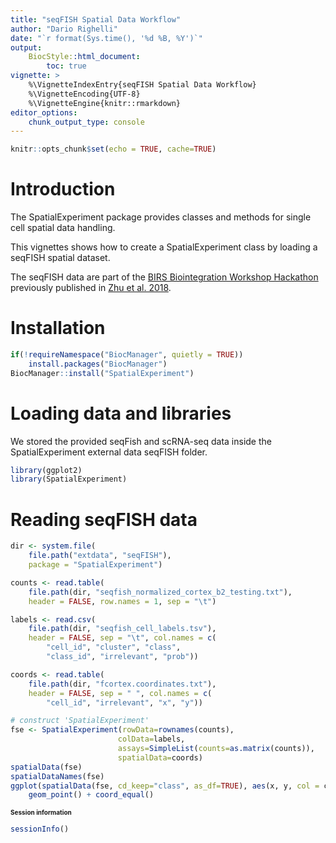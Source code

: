 ```yaml
---
title: "seqFISH Spatial Data Workflow"
author: "Dario Righelli"
date: "`r format(Sys.time(), '%d %B, %Y')`"
output: 
    BiocStyle::html_document:
        toc: true
vignette: >
    %\VignetteIndexEntry{seqFISH Spatial Data Workflow}
    %\VignetteEncoding{UTF-8}
    %\VignetteEngine{knitr::rmarkdown}
editor_options: 
    chunk_output_type: console
---
```


<style type="text/css"> .smaller { font-size: 10px } </style>


```r
knitr::opts_chunk$set(echo = TRUE, cache=TRUE)
```

# Introduction

The SpatialExperiment package provides classes and methods for single cell 
spatial data handling.

This vignettes shows how to create a SpatialExperiment class by loading a 
seqFISH spatial dataset.

The seqFISH data are part of the [BIRS Biointegration Workshop Hackathon](https://github.com/BIRSBiointegration/Hackathon/tree/master/seqFISH) 
previously published in [Zhu et al. 2018](https://www.nature.com/articles/nbt.4260).


# Installation 

```r
if(!requireNamespace("BiocManager", quietly = TRUE))
    install.packages("BiocManager")
BiocManager::install("SpatialExperiment")
```


# Loading data and libraries

We stored the provided seqFish and scRNA-seq data inside the SpatialExperiment
external data seqFISH folder.

```r
library(ggplot2)
library(SpatialExperiment)
```

# Reading seqFISH data

```r
dir <- system.file(
    file.path("extdata", "seqFISH"), 
    package = "SpatialExperiment")

counts <- read.table(
    file.path(dir, "seqfish_normalized_cortex_b2_testing.txt"),
    header = FALSE, row.names = 1, sep = "\t")

labels <- read.csv(
    file.path(dir, "seqfish_cell_labels.tsv"),
    header = FALSE, sep = "\t", col.names = c(
        "cell_id", "cluster", "class", 
        "class_id", "irrelevant", "prob"))

coords <- read.table(
    file.path(dir, "fcortex.coordinates.txt"),
    header = FALSE, sep = " ", col.names = c(
        "cell_id", "irrelevant", "x", "y"))
```

```r
# construct 'SpatialExperiment'
fse <- SpatialExperiment(rowData=rownames(counts),
                        colData=labels,
                        assays=SimpleList(counts=as.matrix(counts)),
                        spatialData=coords)
spatialData(fse)
spatialDataNames(fse)
ggplot(spatialData(fse, cd_keep="class", as_df=TRUE), aes(x, y, col = class)) + 
    geom_point() + coord_equal()
```

# Session information {- .smaller}

```r
sessionInfo()
```


